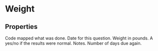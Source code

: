 
# Weight

## Properties

<Properties>
    <Property name={"act_ActivitySubCode"} type={"integer"} required>
        Code mapped what was done.
    </Property>
    <Property name={"act_Date"} type={"datetime"} required>
        Date for this question.
    </Property>
    <Property name={"act_WeightLb"} type={"float"}>
        Weight in pounds.
    </Property>
    <Property name={"act_Normal"} type={"boolean"}>
        A yes/no if the results were normal.
    </Property>
    <Property name={"act_Notes"} type={"string"}>
        Notes.
    </Property>
    <Property name={"act_DaysDueAgain"} type={"integer"} required>
        Number of days due again.
    </Property>
</Properties>